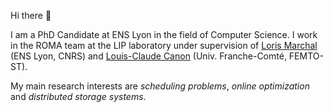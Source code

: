 Hi there 👋

I am a PhD Candidate at ENS Lyon in the field of Computer Science.
I work in the ROMA team at the LIP laboratory under supervision of
[Loris Marchal](http://perso.ens-lyon.fr/loris.marchal/) (ENS Lyon, CNRS) and
[Louis-Claude Canon](http://lccanon.free.fr/) (Univ. Franche-Comté, FEMTO-ST).

My main research interests are _scheduling problems_, _online optimization_ and _distributed storage systems_.
